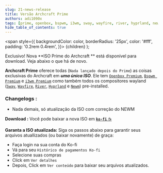 ```yaml
---
slug: 21-news-release
title: Versão Archcraft Prime
authors: adi1090x
tags: [prime, openbox, bspwm, i3wm, sway, wayfire, river, hyprland, newm, release, iso]
hide_table_of_contents: true
---
```


<!-- Badges -->
  <span
    style={{
      backgroundColor: color,
      borderRadius: '25px',
      color: '#fff',
      padding: '0.2rem 0.4rem',
    }}>
    {children}
  </span>
);

<Highlight color="#c778dd">Exclusivo!</Highlight> Nova **ISO Prime do Archcraft ** está disponível para download. Veja abaixo o que há de novo.

<!--truncate-->

**Archcraft Prime** oferece todas (`Nada lançado depois do Prime`) as coisas exclusivas do Archcraft em ***uma única ISO***. Ele tem [`Openbox Premium`](/docs/window-managers/stacking-wm/openbox), [`Bspwm Premium`](/docs/window-managers/tiling-wm/bspwm) e [`i3wm Premium`](/docs/window-managers/tiling-wm/i3wm) como também todos os compositores wayland ([`Sway`](/docs/wayland-compositors/sway), [`Wayfire`](/docs/wayland-compositors/wayfire), [`River`](/docs/wayland-compositors/river), [`Hyprland`](/docs/wayland-compositors/hyprland) e [`Newm`](/docs/wayland-compositors/newm)) pre-installed.

### Changelogs :
- Nada demais, só atualização da ISO com correção do NEWM

**Download :** Você pode baixar a nova ISO em [**`ko-fi`** ☕](https://ko-fi.com/s/c925a2a8c1)

**Garanta a ISO atualizada:** Siga os passos abaixo para garantir seus arquivos atuallizados (ou baixar novamente) de graça:
- Faça login na sua conta do Ko-fi
- Vá para seu `Histórico de pagamentos Ko-fi`
- Selecione suas compras
- Click em `Ver detalhes`
- Depois, Click em `Ver conteúdo` para baixar seu arquivos atualizados.
